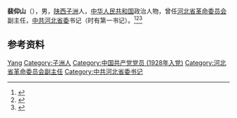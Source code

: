 '''裴仰山'''（{{bd|1913年||1982年|}}），男，[[陕西|陕西]][[子洲|子洲]]人，[[中华人民共和国|中华人民共和国]]政治人物，曾任[[河北省革命委员会|河北省革命委员会]]副主任，[[中共河北省委|中共河北省委]]书记（时有第一书记）。<ref>{{Cite book|title=中国共产党人名大辞典|author=盛平主编|publisher=中国国际广播出版社|year=1991|isbn=|location=北京|pages=}}</ref><ref>{{Cite book|title=中国共产党名人录|author=于俊道主编|publisher=四川人民出版社|year=1997|isbn=|location=成都|pages=}}</ref><ref>{{Cite book|title=中华人民共和国职官志|author=何虎生, 李耀东, 向常福主编|publisher=中国社会出版社|year=2003|isbn=9787800883934|location=北京|pages=}}</ref>

== 参考资料 ==
{{reflist}}

{{中国人物小作品}}

{{Authority control}}
{{DEFAULTSORT:Pei裴}}
[[Category:裴姓|Yang]]
[[Category:子洲人|Category:子洲人]]
[[Category:中国共产党党员_(1928年入党)|Category:中国共产党党员 (1928年入党)]]
[[Category:河北省革命委员会副主任|Category:河北省革命委员会副主任]]
[[Category:中共河北省委书记|Category:中共河北省委书记]]